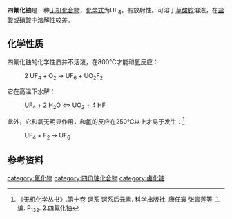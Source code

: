 {{chembox
| verifiedrevid = 451188952
|   Name = 四氟化铀
|   ImageFile = Kristallstruktur Uran(IV)-fluorid.png
| ImageSize = 200px  
|   IUPACName = 氟化铀(IV)
|   OtherNames = 绿盐
| Section1 = {{Chembox Identifiers
|   ChemSpiderID_Ref = {{chemspidercite|correct|chemspider}}
| ChemSpiderID = 14676181
| InChI = 1/4FH.2U/h4*1H;;/q;;;;2*+2/p-4
| InChIKey = CWWZGQYYTNZESQ-XBHQNQODAW
| SMILES = [U+4].[F-].[F-].[F-].[F-]
| StdInChI_Ref = {{stdinchicite|correct|chemspider}}
| StdInChI = 1S/4FH.2U/h4*1H;;/q;;;;2*+2/p-4
| StdInChIKey_Ref = {{stdinchicite|correct|chemspider}}
| StdInChIKey = CWWZGQYYTNZESQ-UHFFFAOYSA-J
| CASNo = 10049-14-6
|    CASNo_Ref = {{cascite|correct|CAS}}
|   RTECS =
  }}
| Section2 = {{Chembox Properties
|   Formula = UF<sub>4</sub>
|   MolarMass = 314.02 g/mol
|   Appearance = 绿色晶体
|   Density = 6.70 g/cm<sup>3</sup>（固体）
|   Solubility = 不溶（0.1mmol/L，25℃）
|   MeltingPt = 1036 °C
|   BoilingPt = 1417 °C
|   pKa =
}}
| Section3 = {{Chembox Structure
|   CrystalStruct = [[Monoclinic|Monoclinic]], [[皮尔逊符号|mS60]]
|   SpaceGroup = C2/c, No. 15
  }}
| Section7 = {{Chembox Hazards
|   ExternalMSDS = [http://physchem.ox.ac.uk/MSDS/UR/uranium_tetrafluoride.html External MSDS]
|   EUIndex = 092-002-00-3
|   EUClass = 剧毒('''T+''')<br/>对环境有害('''N''')
|   RPhrases = {{R26/28}}, {{R33}}, {{R51/53}}
|   SPhrases = {{S1/2}}, {{S20/21}}, {{S45}}, {{S61}}
|   FlashPt = 不可燃
  }}
| Section8 = {{Chembox Related
|   OtherAnions = [[四氯化铀|四氯化铀]]<br/>[[四溴化铀|四溴化铀]]<br/>[[四碘化铀|四碘化铀]]<br/>[[二氧化铀|二氧化铀]]
|   OtherCations = [[四氟化钍|四氟化钍]]<br/>[[四氟化镤|四氟化镤]]<br/>[[四氟化镎|四氟化镎]]<br/>[[四氟化钚|四氟化钚]]
|   OtherCpds = [[六氟化铀|六氟化铀]]
  }}
}}
'''四氟化铀'''是一种[[无机化合物|无机化合物]]，[[化学式|化学式]]为UF<sub>4</sub>。有放射性。可溶于[[草酸铵|草酸铵]]溶液，在[[盐酸|盐酸]]或[[硝酸|硝酸]]中溶解性较差。
==化学性质==
四氟化铀的化学性质并不活泼，在800℃才能和[[氧|氧]]反应：
:2 UF<sub>4</sub> + O<sub>2</sub> → UF<sub>6</sub> + UO<sub>2</sub>F<sub>2</sub>
它在高温下水解：
: UF<sub>4</sub> + 2 H<sub>2</sub>O <=> UO<sub>2</sub> + 4 HF
此外，它和氯无明显作用，和[[氟|氟]]的反应在250℃以上才易于发生：<ref name=wj>《无机化学丛书》.第十卷 锕系 锕系后元素. 科学出版社. 唐任寰 张青莲等 主编. P<sub>132</sub>. 2.四氟化铀</ref>
: UF<sub>4</sub> + F<sub>2</sub> → UF<sub>6</sub>

==参考资料==
{{reflist}}

[[category:氟化物|category:氟化物]]
[[category:四价铀化合物|category:四价铀化合物]]
[[category:卤化铀|category:卤化铀]]